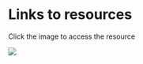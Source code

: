# Links to resources
Click the image to access the resource

:::{layout-ncol=3}

[![](images/Dbee.png)](https://jonsilas.quarto.pub/designing-building-and-explaining-an-experiment/)
::: 